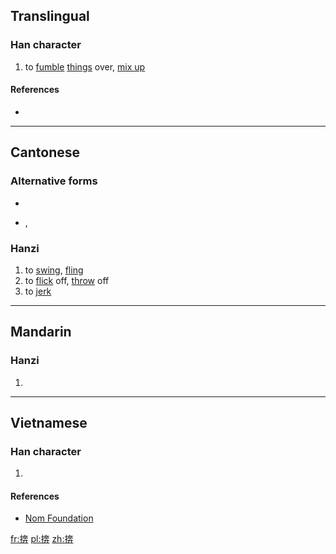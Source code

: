 ==Translingual==

===Han character===
{{Han char|rn=64|rad=手|as=08|sn=11|four=|canj=QKJT|ids=⿰扌奔}}

# to [[fumble]] [[thing]]s over, [[mix up]]

====References====
* {{Han ref|kx=0435.260|dkj=12218|hdz=31893.030|uh=6379|ud=25465}}

----

==Cantonese==

===Alternative forms===
* {{zh-l|揈}}
* {{qualifier|non-standard}} {{zh-l|fing}}, {{zh-l|FING}}

===Hanzi===
{{yue-hanzi|jyut=[[ban3]], [[fang6]], [[fing3]]|y=ban3, fang6, fing3}}

# to [[swing]], [[fling]]
# to [[flick]] off, [[throw]] off
# to [[jerk]]

----

==Mandarin==

===Hanzi===
{{cmn-hanzi|pin=[[bèn]] ([[ben4]])|wg=pen<sup>4</sup>}}

# {{defn|lang=cmn|sort=手08}}

----

==Vietnamese==

===Han character===
{{vi-readings|rs=手08|hanviet=[[vun]], [[buông]], [[vung]]}}

# {{defn|lang=vi|sort=手08}}

====References====
* [http://nomfoundation.org/common/nom_details.php?codepoint=6379 Nom Foundation]

[[fr:捹]]
[[pl:捹]]
[[zh:捹]]